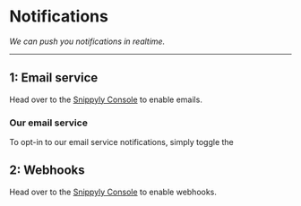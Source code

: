# Notifications

_We can push you notifications in realtime._

---

## 1: Email service

Head over to the [Snippyly Console](https://console.snippyly.com/) to enable emails.

### Our email service

To opt-in to our email service notifications, simply toggle the 

## 2: Webhooks

Head over to the [Snippyly Console](https://console.snippyly.com/) to enable webhooks.